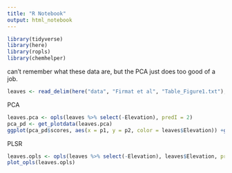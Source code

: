```yaml
---
title: "R Notebook"
output: html_notebook
---
```

```r
library(tidyverse)
library(here)
library(ropls)
library(chemhelper)
```

can't remember what these data are, but the PCA just does too good of a job.


```r
leaves <- read_delim(here("data", "Firmat et al", "Table_Figure1.txt"), " ")
```
PCA
```r
leaves.pca <- opls(leaves %>% select(-Elevation), predI = 2)
pca_pd <- get_plotdata(leaves.pca)
ggplot(pca_pd$scores, aes(x = p1, y = p2, color = leaves$Elevation)) +geom_point()
```


PLSR
```r
leaves.opls <- opls(leaves %>% select(-Elevation), leaves$Elevation, predI = 1 , orthoI = 1)
plot_opls(leaves.opls)
```

